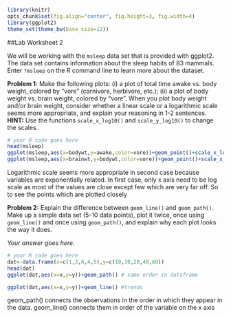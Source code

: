 ```r
library(knitr)
opts_chunk$set(fig.align="center", fig.height=3, fig.width=4)
library(ggplot2)
theme_set(theme_bw(base_size=12))
```

##Lab Worksheet 2

We will be working with the `msleep` data set that is provided with ggplot2. The data set contains information about the sleep habits of 83 mammals. Enter `?msleep` on the R command line to learn more about the dataset.

**Problem 1:** Make the following plots: (i) a plot of total time awake vs. body weight, colored by "vore" (carnivore, herbivore, etc.); (ii) a plot of body weight vs. brain weight, colored by "vore". When you plot body weight and/or brain weight, consider whether a linear scale or a logarithmic scale seems more appropriate, and explain your reasoning in 1-2 sentences. **HINT:** Use the functions `scale_x_log10()` and `scale_y_log10()` to change the scales.

```r
# your R code goes here
head(msleep)
ggplot(msleep,aes(x=bodywt,y=awake,color=vore))+geom_point()+scale_x_log10()#+scale_y_log10()
ggplot(msleep,aes(x=brainwt,y=bodywt,color=vore))+geom_point()+scale_x_log10()+scale_y_log10()

```

Logarithmic scale seems more appropriate in second case because variables are exponentially related. In first case, only x axis need to be log scale as most of the values are close except few which are very far off. So to see the points which are plotted closely

**Problem 2:** Explain the difference between `geom_line()` and `geom_path()`. Make up a simple data set (5-10 data points), plot it twice, once using `geom_line()` and once using `geom_path()`, and explain why each plot looks the way it does.

*Your answer goes here.* 

```r
# your R code goes here
dat<-data.frame(x=c(1,3,6,4,5),y=c(10,30,20,40,60))
head(dat)
ggplot(dat,aes(x=x,y=y))+geom_path() # same order in dataframe

ggplot(dat,aes(x=x,y=y))+geom_line() #trends
```
geom_path() connects the observations in the order in which they appear in the data. geom_line() connects them in order of the variable on the x axis


